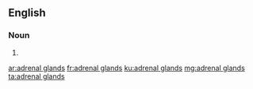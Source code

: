 ==English==

===Noun===
{{head|en|plural}}

# {{plural of|adrenal gland|lang=en}}

[[ar:adrenal glands]]
[[fr:adrenal glands]]
[[ku:adrenal glands]]
[[mg:adrenal glands]]
[[ta:adrenal glands]]